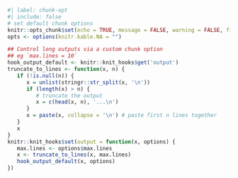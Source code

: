 <!-- Chunk option settings --> 

```r
#| label: chunk-opt
#| include: false
# set default chunk options
knitr::opts_chunk$set(echo = TRUE, message = FALSE, warning = FALSE, fig.align="center", fig.pos = "H", results="hold")
opts <- options(knitr.kable.NA = "")
```

<!-- Define chunk option `max.lines` --> 
<!-- controls max lines printed --> 
```r
## Control long outputs via a custom chunk option
## eg `max.lines = 10`
hook_output_default <- knitr::knit_hooks$get('output')
truncate_to_lines <- function(x, n) {
   if (!is.null(n)) {
      x = unlist(stringr::str_split(x, '\n'))
      if (length(x) > n) {
         # truncate the output
         x = c(head(x, n), '...\n')
      }
      x = paste(x, collapse = '\n') # paste first n lines together
   }
   x
}
knitr::knit_hooks$set(output = function(x, options) {
   max.lines <- options$max.lines
   x <- truncate_to_lines(x, max.lines)
   hook_output_default(x, options)
})
```

